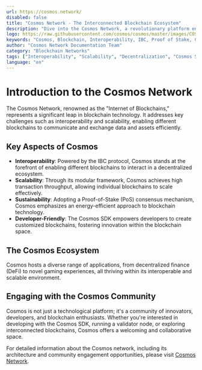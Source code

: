 ```yaml
---
url: https://cosmos.network/
disabled: false
title: "Cosmos Network - The Interconnected Blockchain Ecosystem"
description: "Dive into the Cosmos Network, a revolutionary platform enabling blockchain interoperability and scalability through the IBC protocol."
logo: https://raw.githubusercontent.com/cosmos/cosmos/master/images/COSMOS.png
keywords: "Cosmos, Blockchain, Interoperability, IBC, Proof of Stake, Cosmos SDK"
author: "Cosmos Network Documentation Team"
category: "Blockchain Networks"
tags: ["Interoperability", "Scalability", "Decentralization", "Cosmos SDK"]
language: "en"
---
```


# Introduction to the Cosmos Network

The Cosmos Network, renowned as the "Internet of Blockchains," represents a significant leap in blockchain technology. It addresses key challenges such as interoperability and scalability, enabling different blockchains to communicate and exchange data and assets efficiently.

## Key Aspects of Cosmos

- **Interoperability**: Powered by the IBC protocol, Cosmos stands at the forefront of enabling different blockchains to interact in a decentralized ecosystem.
- **Scalability**: Through its modular framework, Cosmos achieves high transaction throughput, allowing individual blockchains to scale effectively.
- **Sustainability**: Adopting a Proof-of-Stake (PoS) consensus mechanism, Cosmos emphasizes an energy-efficient approach to blockchain technology.
- **Developer-Friendly**: The Cosmos SDK empowers developers to create customized blockchains, fostering innovation within the blockchain space.

## The Cosmos Ecosystem

Cosmos hosts a diverse range of applications, from decentralized finance (DeFi) to novel gaming experiences, all thriving within its interoperable and scalable environment.

## Engaging with the Cosmos Community

Cosmos is not just a technological platform; it's a community of innovators, developers, and blockchain enthusiasts. Whether you're interested in developing with the Cosmos SDK, running a validator node, or exploring interconnected blockchains, Cosmos offers a welcoming and collaborative space.

For detailed information about the Cosmos network, including its architecture and community engagement opportunities, please visit [Cosmos Network](https://cosmos.network/).

